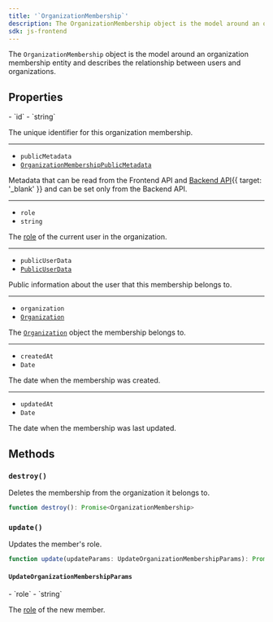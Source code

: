 ```yaml
---
title: '`OrganizationMembership`'
description: The OrganizationMembership object is the model around an organization membership entity and describes the relationship between users and organizations.
sdk: js-frontend
---
```


The `OrganizationMembership` object is the model around an organization membership entity and describes the relationship between users and organizations.

## Properties

<Properties>
  - `id`
  - `string`

  The unique identifier for this organization membership.

  ---

  - `publicMetadata`
  - [`OrganizationMembershipPublicMetadata`](/docs/reference/javascript/types/metadata#organization-membership-public-metadata)

  Metadata that can be read from the Frontend API and [Backend API](/docs/reference/backend-api){{ target: '_blank' }} and can be set only from the Backend API.

  ---

  - `role`
  - `string`

  The [role](/docs/guides/organizations/control-access/roles-and-permissions) of the current user in the organization.

  ---

  - `publicUserData`
  - [`PublicUserData`](/docs/reference/javascript/types/public-user-data)

  Public information about the user that this membership belongs to.

  ---

  - `organization`
  - [`Organization`](/docs/reference/javascript/organization)

  The [`Organization`](/docs/reference/javascript/organization) object the membership belongs to.

  ---

  - `createdAt`
  - `Date`

  The date when the membership was created.

  ---

  - `updatedAt`
  - `Date`

  The date when the membership was last updated.
</Properties>

## Methods

### `destroy()`

Deletes the membership from the organization it belongs to.

```typescript
function destroy(): Promise<OrganizationMembership>
```

### `update()`

Updates the member's role.

```typescript
function update(updateParams: UpdateOrganizationMembershipParams): Promise<OrganizationMembership>
```

#### `UpdateOrganizationMembershipParams`

<Properties>
  - `role`
  - `string`

  The [role](/docs/guides/organizations/control-access/roles-and-permissions) of the new member.
</Properties>
